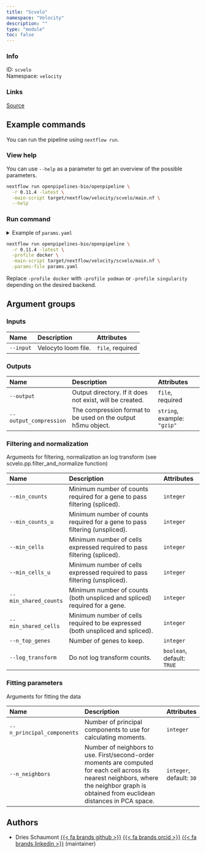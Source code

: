```yaml
---
title: "Scvelo"
namespace: "Velocity"
description: ""
type: "module"
toc: false
---
```


::: {.column-margin}

### Info

ID: `scvelo`  
Namespace: `velocity`

### Links
[Source](https://github.com/openpipelines-bio/openpipeline/blob/0.11.4/./src/velocity/scvelo){.btn-action .btn-sm .btn-info .btn role="button"}

:::



## Example commands

You can run the pipeline using `nextflow run`.

### View help

You can use `--help` as a parameter to get an overview of the possible parameters.

```bash
nextflow run openpipelines-bio/openpipeline \
  -r 0.11.4 -latest \
  -main-script target/nextflow/velocity/scvelo/main.nf \
  --help
```

### Run command

<details>
<summary>Example of `params.yaml`</summary>
```yaml
# Inputs
input: # please fill in - example: "path/to/file"

# Outputs
# output: "$id.$key.output.output"
# output_compression: "gzip"

# Filtering and normalization
# min_counts: 123
# min_counts_u: 123
# min_cells: 123
# min_cells_u: 123
# min_shared_counts: 123
# min_shared_cells: 123
# n_top_genes: 123
log_transform: true

# Fitting parameters
# n_principal_components: 123
n_neighbors: 30

# Nextflow input-output arguments
publish_dir: # please fill in - example: "output/"
# param_list: "my_params.yaml"
```
</details>

```bash
nextflow run openpipelines-bio/openpipeline \
  -r 0.11.4 -latest \
  -profile docker \
  -main-script target/nextflow/velocity/scvelo/main.nf \
  -params-file params.yaml
```

:::{.callout-note}
Replace `-profile docker` with `-profile podman` or `-profile singularity` depending on the desired backend.
:::

## Argument groups

### Inputs

|Name      |Description         |Attributes       |
|:---------|:-------------------|:----------------|
|`--input` |Velocyto loom file. |`file`, required |


### Outputs

|Name                   |Description                                                  |Attributes                  |
|:----------------------|:------------------------------------------------------------|:---------------------------|
|`--output`             |Output directory. If it does not exist, will be created.     |`file`, required            |
|`--output_compression` |The compression format to be used on the output h5mu object. |`string`, example: `"gzip"` |


### Filtering and normalization

Arguments for filtering, normalization an log transform (see scvelo.pp.filter_and_normalize function)


|Name                  |Description                                                                    |Attributes                 |
|:---------------------|:------------------------------------------------------------------------------|:--------------------------|
|`--min_counts`        |Minimum number of counts required for a gene to pass filtering (spliced).      |`integer`                  |
|`--min_counts_u`      |Minimum number of counts required for a gene to pass filtering (unspliced).    |`integer`                  |
|`--min_cells`         |Minimum number of cells expressed required to pass filtering (spliced).        |`integer`                  |
|`--min_cells_u`       |Minimum number of cells expressed required to pass filtering (unspliced).      |`integer`                  |
|`--min_shared_counts` |Minimum number of counts (both unspliced and spliced) required for a gene.     |`integer`                  |
|`--min_shared_cells`  |Minimum number of cells required to be expressed (both unspliced and spliced). |`integer`                  |
|`--n_top_genes`       |Number of genes to keep.                                                       |`integer`                  |
|`--log_transform`     |Do not log transform counts.                                                   |`boolean`, default: `TRUE` |


### Fitting parameters

Arguments for fitting the data


|Name                       |Description                                                                                                                                                                                 |Attributes               |
|:--------------------------|:-------------------------------------------------------------------------------------------------------------------------------------------------------------------------------------------|:------------------------|
|`--n_principal_components` |Number of principal components to use for calculating moments.                                                                                                                              |`integer`                |
|`--n_neighbors`            |Number of neighbors to use. First/second-order moments are computed for each cell across its nearest neighbors, where the neighbor graph is obtained from euclidean distances in PCA space. |`integer`, default: `30` |

## Authors


  * Dries Schaumont [{{< fa brands github >}}](https://github.com/DriesSchaumont) [{{< fa brands orcid >}}](https://orcid.org/0000-0002-4389-0440) [{{< fa brands linkedin >}}](https://linkedin.com/in/dries-schaumont) (maintainer)

